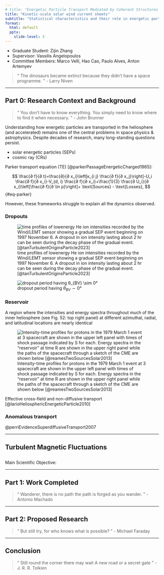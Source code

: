```yaml
---
# title: "Energetic Particle Transport Mediated by Coherent Structures in Solar Wind Turbulence"
title: "Kinetic-scale solar wind current sheets"
subtitle: "Statistical characteristics and their role in energetic particle transport"
format:
  html: default
  pptx:
    slide-level: 3
---
```


- Graduate Student: Zijin Zhang
- Supervisor: Vassilis Angelopoulos
- Committee Members: Marco Velli, Hao Cao, Paulo Alves, Anton Artemyev

> “ The dinosaurs became extinct because they didn’t have a space programme. ” - Larry Niven

---

## Part 0: Research Context and Background

> “ You don’t have to know everything. You simply need to know where to find it when necessary. ” - John Brunner

Understanding how energetic particles are transported in the heliosphere (and accelerated) remains one of the central problems in space physics & astrophysics. Despite decades of research, many long-standing questions persist.

- solar energetic particles (SEPs)
- cosmic ray (CRs)

Parker transport equation (TE) [@parkerPassageEnergeticCharged1965]:

$$
\frac{∂ f}{∂ t}=\frac{∂}{∂ x_i}\left[κ_{i j} \frac{∂ f}{∂ x_j}\right]-U_i \frac{∂ f}{∂ x_i}-V_{d, i} \frac{∂ f}{∂ x_i}+\frac{1}{3} \frac{∂ U_i}{∂ x_i}\left[\frac{∂ f}{∂ \ln p}\right]+ \text{Sources} - \text{Losses},
$$ {#eq-parker}

However, these frameworks struggle to explain all the dynamics observed.


### Dropouts

![time profiles of lowenergy He ion intensities recorded by the Wind/LEMT sensor showing a gradual SEP event beginning on 1997 November 6. A dropout in ion intensity lasting about 2 hr can be seen during the decay phase of the gradual event. [@tanTurbulentOriginsParticle2023]](./figures/tanTurbulentOriginsParticle2023-fig1b.png)

![dropout period having $θ_{BV} \sim 0°$](./figures/tanTurbulentOriginsParticle2023-fig4.png)

### Reservoir

A region where the intensities and energy spectra throughout much of the inner heliosphere (see Fig. 52: top right panel) at different azimuthal, radial, and latitudinal locations are nearly identical

![Intensity-time profiles for protons in the 1979 March 1 event at 3 spacecraft are shown in the upper left panel with times of shock passage indicated by S for each. Energy spectra in the “reservoir” at time R are shown in the upper right panel while the paths of the spacecraft through a sketch of the CME are shown below [@reamesTwoSourcesSolar2013]](figures/reamesTwoSourcesSolar2013-fig6.png)

Effective cross-field and non-diffusive transport [@larioHeliosphericEnergeticParticle2010]

### Anomalous transport


@perriEvidenceSuperdiffusiveTransport2007

---

## Turbulent Magnetic Fluctuations

## 

Main Scientific Objective:

---

## Part 1: Work Completed

> “ Wanderer, there is no path the path is forged as you wander. ” - Antonio Machado

---

## Part 2: Proposed Research

> “ But still try, for who knows what is possible? ” - Michael Faraday

---

## Conclusion

> “ Still round the corner there may wait
>  A new road or a secret gate ” - J. R. R. Tolkien